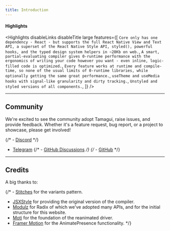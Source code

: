 ```yaml
---
title: Introduction
---
```


<DocsIntro />

<GetStarted />

#### Highlights

<Highlights
  disableLinks
  disableTitle
  large
  features={[
    `Core only has one dependency - React - but supports the full React Native View and Text API, a superset of the React Native Style API, styled(), powerful hooks, and the typed design system helpers in ~28Kb on web.`,
    `A smart, partial-evaluating compiler gives 0-runtime performance with the ergonomics of writing your code however you want - even inline, logic-filled code is optimized.`,
    `Every feature works at runtime and compile-time, so none of the usual limits of 0-runtime libraries, while optionally getting the same great performance.`,
    `useTheme and useMedia hooks with signal-like granularity and dirty tracking.`,
    `Unstyled and styled versions of all components.`,
  ]}
/>

---

## Community

We're excited to see the community adopt Tamagui, raise issues, and provide
feedback. Whether it's a feature request, bug report, or a project to showcase,
please get involved!

{/* - [Discord](https://discord.gg/xdJNttaFrZ) */}
- [Telegram](https://t.me/+dv4zmhAQfHMzYWFk)
{/* - [GitHub Discussions](https://github.com/tamagui/tamagui/discussions) */}
{/* - [GitHub](https://github.com/tamagui/tamagui) */}

---

## Credits

A big thanks to:

{/* - [Stitches](https://stitches.dev) for the variants pattern.
- [JSXStyle](https://github.com/jsxstyle/jsxstyle) for providing the original
  version of the compiler.
- [Modulz](https://github.com/modulz) for Radix of which we've adopted many APIs, and for the initial structure for this website.
- [Moti](https://moti.fyi) for the foundation of the reanimated driver.
- [Framer Motion](https://github.com/framer/motion) for the AnimatePresence
  functionality. */}
